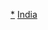 {{Commons category|Television presenters from India}}

[[Category:印度主持人|*]]
[[Category:各國電視主持人|India]]